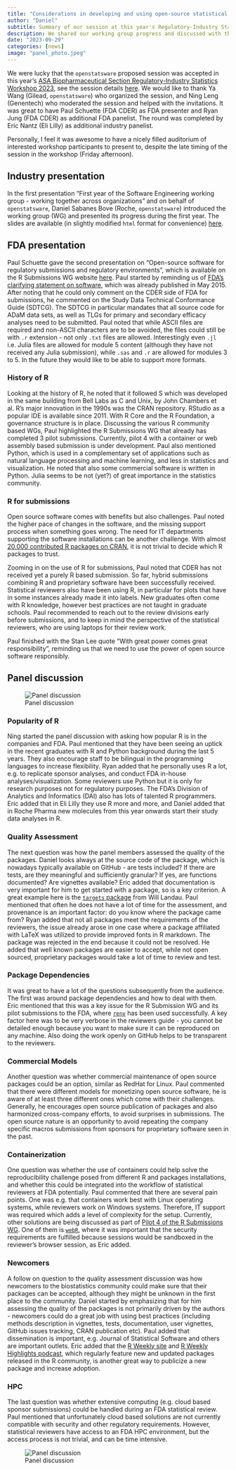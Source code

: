 ```yaml
---
title: "Considerations in developing and using open-source statistical software in Pharma"
author: "Daniel"
subtitle: Summary of our session at this year's Regulatory-Industry Statistics Workshop
description: We shared our working group progress and discussed with the panel and the audience challenges and next steps.
date: "2023-09-29"
categories: [news]
image: "panel_photo.jpeg"
---
```


We were lucky that the `openstatsware` proposed session was accepted in this year's [ASA Biopharmaceutical Section Regulatory-Industry Statistics Workshop 2023](https://ww2.amstat.org/meetings/biop/2023/), see the session details [here](https://ww3.aievolution.com/AMSTATevents/index.cfm?do=ev.viewEv&ev=2045). We would like to thank Ya Wang (Gilead, `openstatsware`) who organized the session, and Ning Leng (Genentech) who moderated the session and helped with the invitations. It was great to have Paul Schuette (FDA CDER) as FDA presenter and Ryan Jung (FDA CDER) as additional FDA panelist. The round was completed by Eric Nantz (Eli Lilly) as additional industry panelist. 

Personally, I feel it was awesome to have a nicely filled auditorium of interested workshop participants to present to, despite the late timing of the session in the workshop (Friday afternoon). 

## Industry presentation

In the first presentation "First year of the Software Engineering working group - working together across organizations" and on behalf of `openstatsware`, Daniel Sabanes Bove (Roche, `openstatsware`) introduced the working group (WG) and presented its progress during the first year. The slides are available (in slightly modified `html` format for convenience) [here](https://rconsortium.github.io/asa-biop-swe-wg/slides/risw-first-year-wg-sep2023-quarto.html). 

## FDA presentation

Paul Schuette gave the second presentation on "Open-source software for regulatory submissions and regulatory environments", which is available on the R Submissions WG website [here](https://github.com/RConsortium/submissions-wg/blob/main/_Documents/OpenSource1c_Paul_S_2023_ASA_biopharma.pdf). Paul started by reminding us of [FDA's clarifying statement on software](https://fda.report/media/109552/Statistical-Software-Clarifying-Statement-PDF.pdf), which was already published in May 2015. After noting that he could only comment on the CDER side of FDA for submissions, he commented on the Study Data Technical Conformance Guide (SDTCG). The SDTCG in particular mandates that all source code for ADaM data sets, as well as TLGs for primary and secondary efficacy analyses need to be submitted. Paul noted that while ASCII files are required and non-ASCII characters are to be avoided, the files could still be with `.r` extension - not only `.txt` files are allowed. Interestingly even `.jl` i.e. Julia files are allowed for module 5 content (although they have not received any Julia submission), while `.sas` and `.r` are allowed for modules 3 to 5. In the future they would like to be able to support more formats.

### History of R

Looking at the history of R, he noted that it followed S which was developed in the same building from Bell Labs as C and Unix, by John Chambers et al.	R's major innovation in the 1990s was the CRAN repository. RStudio as a popular IDE is available since 2011. With R Core and the R Foundation, a governance structure is in place. Discussing the various R community based WGs, Paul highlighted the R Submissions WG that already has completed 3 pilot
submissions. Currently, pilot 4 with a container or web assembly based submission is under development. Paul also mentioned Python, which is used in a complementary set of applications such as natural language processing and machine learning, and less in statistics and visualization. He noted that also some commercial software is written in Python. Julia seems to be not (yet?) of great importance in the statistics community.

### R for submissions

Open source software comes with benefits but also challenges. Paul noted the higher pace of changes in the software, and the missing support process when something goes wrong. The need for IT departments supporting the software installations can be another challenge. With almost [20,000 contributed R packages on CRAN](https://cran.r-project.org/web/packages/), it is not trivial to decide which R packages to trust.

Zooming in on the use of R for submissions, Paul noted that CDER has not received yet a purely R based submission. So far, hybrid submissions combining R and proprietary software have been successfully received. Statistical reviewers also have been using R, in particular for plots that have in some instances already made it into labels. New graduates often come with R knowledge, however best practices are not taught in graduate schools. Paul recommended to reach out to the review divisions early before submissions, and to keep in mind the perspective of the statistical reviewers, who are using laptops for their review work.

Paul finished with the Stan Lee quote "With great power comes great responsibility", reminding us that we need to use the power of open source software responsibly.

## Panel discussion

![Panel discussion](panel_photo.jpeg)

### Popularity of R

Ning started the panel discussion with asking how popular R is in the companies and FDA. Paul mentioned that they have been seeing an uptick in the recent graduates with R and Python background during the last 5 years. They also encourage staff to be bilingual in the programming languages to increase flexibility. Ryan added that he personally uses R a lot, e.g. to replicate sponsor analyses, and conduct FDA in-house analyses/visualization. Some reviewers use Python but it is only for research purposes not for regulatory purposes. The FDA's Division of Analytics and Informatics (DAI) also has lots of talented R programmers. Eric added that in Eli Lilly they use R more and more, and Daniel added that in Roche Pharma new molecules from this year onwards start their study data analyses in R.

### Quality Assessment

The next question was how the panel members assessed the quality of the packages. Daniel looks always at the source code of the package, which is nowadays typically available on GitHub - are tests included? If there are tests, are they meaningful and sufficiently granular? If yes, are functions documented? Are vignettes available? Eric added that documentation is very important for him to get started with a package, so is a key criterion. A great example here is the [`targets` package](https://books.ropensci.org/targets/) from Will Landau. Paul mentioned that often he does not have a lot of time for the assessment, and provenance is an important factor: do you know where the package came from? Ryan added that not all packages meet the requirements of the reviewers, the issue already arose in one case where a package affiliated with LaTeX was utilized to provide improved fonts in R markdown. The package was rejected in the end because it could not be resolved. He added that well known packages are easier to accept, while not open sourced, proprietary packages would take a lot of time to review and test.

### Package Dependencies

It was great to have a lot of the questions subsequently from the audience. The first was around package dependencies and how to deal with them. Eric mentioned that this was a key issue for the R Submission WG and its pilot submissions to the FDA, where [`renv`](https://rstudio.github.io/renv/articles/renv.html) has been used successfully. A key factor here was to be very verbose in the reviewers guide - you cannot be detailed enough because you want to make sure it can be reproduced on any machine. Also doing the work openly on GitHub helps to be transparent to the reviewers. 

### Commercial Models

Another question was whether commercial maintenance of open source packages could be an option, similar as RedHat for Linux. Paul commented that there were different models for monetizing open source software, he is aware of at least three different ones which come with their challenges. Generally, he encourages open source publication of packages and also harmonized cross-company efforts, to avoid surprises in submissions. The open source nature is an opportunity to avoid repeating the company specific macros submissions from sponsors for proprietary software seen in the past.

### Containerization 

One question was whether the use of containers could help solve the reproducibility challenge posed from different R and packages installations, and whether this could be integrated into the workflow of statistical reviewers at FDA potentially. Paul commented that there are several pain points. One was e.g. that containers work best with Linux operating systems, while reviewers work on Windows systems. Therefore, IT support was required which adds a level of complexity for the setup. Currently, other solutions are being discussed as part of [Pilot 4 of the R Submissions WG](https://rconsortium.github.io/submissions-wg/pilot4.html). One of them is [`webR`](https://docs.r-wasm.org/webr), where it was important that the security requirements are fulfilled because sessions would be sandboxed in the reviewer's browser session, as Eric added.

### Newcomers

A follow on question to the quality assessment discussion was how newcomers to the biostatistics community could make sure that their packages can be accepted, although they might be unknown in the first place to the community. Daniel started by emphasizing that for him assessing the quality of the packages is not primarily driven by the authors - newcomers could do a great job with using best practices (including methods description in vignettes, tests, documentation, user vignettes, GitHub issues tracking, CRAN publication etc). Paul added that dissemination is important, e.g. Journal of Statistical Software and others are important outlets. Eric added that the [R Weekly site](https://rweekly.org/) and [R Weekly Highlights podcast](https://rweekly.fireside.fm/), which regularly feature new and updated packages released in the R community, is another great way to publicize a new package and increase adoption.

### HPC

The last question was whether extensive computing (e.g. cloud based sponsor submissions) could be handled during an FDA statistical review. Paul mentioned that unfortunately cloud based solutions are not currently compatible with security and other regulatory requirements. However, statistical reviewers have access to an FDA HPC environment, but the access process is not trivial, and can be time intensive.

![Panel discussion](panel_photo_2.jpg)
